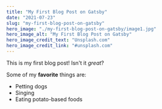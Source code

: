 ```yaml
---
title: "My First Blog Post on Gatsby"
date: "2021-07-23"
slug: "my-first-blog-post-on-gatsby"
hero_image: "./my-first-blog-post-on-gatsby/image1.jpg"
hero_image_alt: "My First Blog Post on Gatsby"
hero_image_credit_text: "Unsplash.com"
hero_image_credit_link: "#unsplash.com"
---
```


This is my first blog post! Isn't it *great*?

Some of my **favorite** things are:

* Petting dogs
* Singing
* Eating potato-based foods
